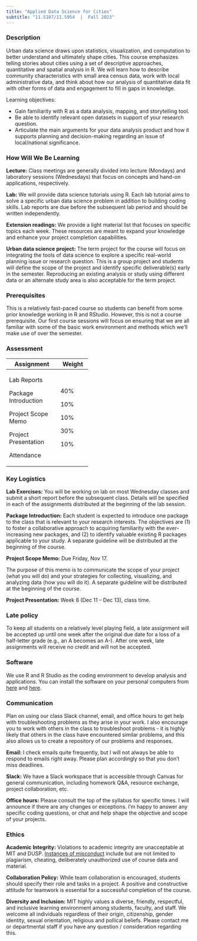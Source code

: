 ```yaml
---
title: "Applied Data Science for Cities"
subtitle: "11.S187/11.S954  |  Fall 2023"
---
```


### Description

Urban data science draws upon statistics, visualization, and computation to better understand and ultimately shape cities. This course emphasizes telling stories about cities using a set of descriptive approaches, quantitative and spatial analysis in R. We will learn how to describe community characteristics with small area census data, work with local administrative data, and think about how our analysis of quantitative data fit with other forms of data and engagement to fill in gaps in knowledge.

Learning objectives:

-   Gain familiarity with R as a data analysis, mapping, and storytelling tool.
-   Be able to identify relevant open datasets in support of your research question.
-   Articulate the main arguments for your data analysis product and how it supports planning and decision-making regarding an issue of local/national significance.

### How Will We Be Learning

**Lecture:** Class meetings are generally divided into lecture (Mondays) and laboratory sessions (Wednesdays) that focus on concepts and hand-on applications, respectively.

**Lab:** We will provide data science tutorials using R. Each lab tutorial aims to solve a specific urban data science problem in addition to building coding skills. Lab reports are due before the subsequent lab period and should be written independently.

**Extension readings:** We provide a light material list that focuses on specific topics each week. These resources are meant to expand your knowledge and enhance your project completion capabilities.

**Urban data science project:** The term project for the course will focus on integrating the tools of data science to explore a specific real-world planning issue or research question. This is a group project and students will define the scope of the project and identify specific deliverable(s) early in the semester. Reproducing an existing analysis or study using different data or an alternate study area is also acceptable for the term project.

### Prerequisites

This is a relatively fast-paced course so students can benefit from some prior knowledge working in R and RStudio. However, this is not a course prerequisite. Our first course sessions will focus on ensuring that we are all familiar with some of the basic work environment and methods which we'll make use of over the semester.

### Assessment

+----------------------+--------+
| Assignment           | Weight |
+======================+========+
| Lab Reports          | 40%    |
|                      |        |
| Package Introduction | 10%    |
|                      |        |
| Project Scope Memo   | 10%    |
|                      |        |
| Project Presentation | 30%    |
|                      |        |
| Attendance           | 10%    |
+----------------------+--------+

### Key Logistics

**Lab Exercises:** You will be working on lab on most Wednesday classes and submit a short report before the subsequent class. Details will be specified in each of the assignments distributed at the beginning of the lab session.

**Package Introduction:** Each student is expected to introduce one package to the class that is relevant to your research interests. The objectives are (1) to foster a collaborative approach to acquiring familiarity with the ever-increasing new packages, and (2) to identify valuable existing R packages applicable to your study. A separate guideline will be distributed at the beginning of the course.

**Project Scope Memo:** Due Friday, Nov 17.

The purpose of this memo is to communicate the scope of your project (what you will do) and your strategies for collecting, visualizing, and analyzing data (how you will do it). A separate guideline will be distributed at the beginning of the course.

**Project Presentation:** Week 8 (Dec 11 -- Dec 13), class time.

### Late policy

To keep all students on a relatively level playing field, a late assignment will be accepted up until one week after the original due date for a loss of a half-letter grade (e.g., an A becomes an A-). After one week, late assignments will receive no credit and will not be accepted.

### Software

We use R and R Studio as the coding environment to develop analysis and applications. You can install the software on your personal computers from [here](https://cran.r-project.org/bin/windows/base/) and [here](https://rstudio.com/products/rstudio/download/).

### Communication

Plan on using our class Slack channel, email, and office hours to get help with troubleshooting problems as they arise in your work. I also encourage you to work with others in the class to troubleshoot problems - it is highly likely that others in the class have encountered similar problems, and this also allows us to create a repository of our problems and responses.

**Email:** I check emails quite frequently, but I will not always be able to respond to emails right away. Please plan accordingly so that you don't miss deadlines.

**Slack:** We have a Slack workspace that is accessible through Canvas for general communication, including homework Q&A, resource exchange, project collaboration, etc.

**Office hours:** Please consult the top of the syllabus for specific times. I will announce if there are any changes or exceptions. I'm happy to answer any specific coding questions, or chat and help shape the objective and scope of your projects.

### Ethics

**Academic Integrity:** Violations to academic integrity are unacceptable at MIT and DUSP. [Instances of misconduct](http://integrity.mit.edu/) include but are not limited to plagiarism, cheating, deliberately unauthorized use of course data and material.

**Collaboration Policy:** While team collaboration is encouraged, students should specify their role and tasks in a project. A positive and constructive attitude for teamwork is essential for a successful completion of the course.

**Diversity and Inclusion:** MIT highly values a diverse, friendly, respectful, and inclusive learning environment among students, faculty, and staff. We welcome all individuals regardless of their origin, citizenship, gender identity, sexual orientation, religious and pollical beliefs. Please contact me or departmental staff if you have any question / consideration regarding this.
